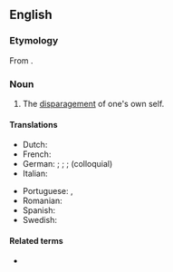 ==English==
{{wikipedia}}

===Etymology===
From {{af|en|self-|deprecation}}.

===Noun===
{{en-noun|-}}

# The [[disparagement]] of one's own self.

====Translations====
{{trans-top|disparaging view of oneself}}
* Dutch: {{t+|nl|zelfspot|m}}
* French: {{t+|fr|autodérision|f}}
* German: {{q|humorously}} {{t+|de|Selbstironie|f}}; {{q|otherwise also}} {{t+|de|Selbstkritik|f}}; {{t|de|Selbstherabsetzung|f}}; {{t+|de|Selbstzerfleischung|f}} (colloquial)
* Italian: {{t+|it|autoironia|f}}
{{trans-mid}}
* Portuguese: {{t|pt|autoironia|f}}, {{t|pt|autoderisão|f}}
* Romanian: {{t+|ro|autoironie|f}}
* Spanish: {{t|es|autoironía|f}}
* Swedish: {{t|sv|självironi}}
{{trans-bottom}}

====Related terms====
* {{l|en|self-deprecating}}